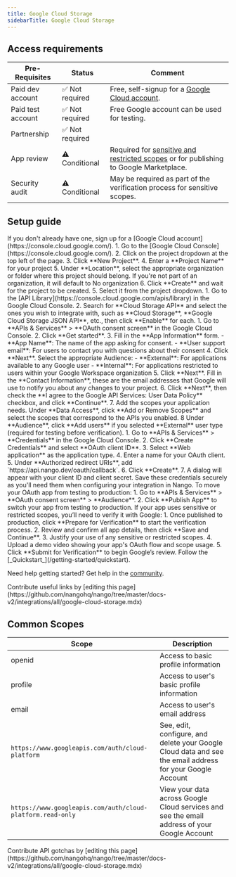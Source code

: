 ```yaml
---
title: Google Cloud Storage
sidebarTitle: Google Cloud Storage
---
```



<Overview />
<PreBuiltTooling />
<PreBuiltUseCases />

## Access requirements
| Pre-Requisites | Status | Comment|
| - | - | - |
| Paid dev account | ✅ Not required | Free, self-signup for a [Google Cloud account](https://console.cloud.google.com/). |
| Paid test account | ✅ Not required | Free Google account can be used for testing. |
| Partnership | ✅ Not required | |
| App review | ⚠️ Conditional | Required for [sensitive and restricted scopes](https://support.google.com/cloud/answer/9110914) or for publishing to Google Marketplace. |
| Security audit | ⚠️ Conditional | May be required as part of the verification process for sensitive scopes. |


## Setup guide

<Steps>
  <Step title="Create a Google Cloud account">
    If you don't already have one, sign up for a [Google Cloud account](https://console.cloud.google.com/).
  </Step>
  <Step title="Create a new project">
    1. Go to the [Google Cloud Console](https://console.cloud.google.com/).
    2. Click on the project dropdown at the top left of the page.
    3. Click **New Project**.
    4. Enter a **Project Name** for your project 
    5. Under **Location**, select the appropriate organization or folder where this project should belong.
    <Note>If you're not part of an organization, it will default to No organization</Note>
    6. Click **Create** and wait for the project to be created.
    5. Select it from the project dropdown.
  </Step>
  <Step title="Enable the APIs you need">
    1. Go to the [API Library](https://console.cloud.google.com/apis/library) in the Google Cloud Console.
    2. Search for **Cloud Storage API** and select the ones you wish to integrate with, such as **Cloud Storage**, **Google Cloud Storage JSON API**, etc., then click **Enable** for each.
  </Step>
  <Step title="Configure the OAuth consent screen">
    1. Go to **APIs & Services** > **OAuth consent screen** in the Google Cloud Console.
    2. Click **Get started**.
    3. Fill in the **App Information** form.
      - **App Name**: The name of the app asking for consent.
      - **User support email**: For users to contact you with questions about their consent
    4. Click **Next**. Select the appropriate Audience:
       - **External**: For applications available to any Google user
       - **Internal**: For applications restricted to users within your Google Workspace organization
    5. Click **Next**. Fill in the **Contact Information**, these are the email addresses that Google will use to notify you about any changes to your project.
    6. Click **Next**, then check the **I agree to the Google API Services: User Data Policy** checkbox, and click **Continue**.
    7. Add the scopes your application needs. Under **Data Access**, click **Add or Remove Scopes** and select the scopes that correspond to the APIs you enabled.
    8  Under **Audience**, click **Add users** if you selected **External** user type (required for testing before verification).
  </Step>
  <Step title="Create OAuth 2.0 credentials">
    1. Go to **APIs & Services** > **Credentials** in the Google Cloud Console.
    2. Click **Create Credentials** and select **OAuth client ID**.
    3. Select **Web application** as the application type.
    4. Enter a name for your OAuth client.
    5. Under **Authorized redirect URIs**, add `https://api.nango.dev/oauth/callback`.
    6. Click **Create**.
    7. A dialog will appear with your client ID and client secret. Save these credentials securely as you'll need them when configuring your integration in Nango.
  </Step>
    <Step title="Publish your app (switch from Testing to Production)">
    To move your OAuth app from testing to production:
    1. Go to **APIs & Services** > **OAuth consent screen** > **Audience**.
    2. Click **Publish App** to switch your app from testing to production.
  </Step>

  <Step title="Verify your app (if required)">
    If your app uses sensitive or restricted scopes, you’ll need to verify it with Google:
    1. Once published to production, click **Prepare for Verification** to start the verification process.
    2. Review and confirm all app details, then click **Save and Continue**.
    3. Justify your use of any sensitive or restricted scopes.
    4. Upload a demo video showing your app's OAuth flow and scope usage.
    5. Click **Submit for Verification** to begin Google’s review.
  </Step>
  <Step title="Next">
    Follow the [_Quickstart_](/getting-started/quickstart).
  </Step>
</Steps>

<Tip>Need help getting started? Get help in the [community](https://nango.dev/slack).</Tip>


<UsefulLinks />
<Note>Contribute useful links by [editing this page](https://github.com/nangohq/nango/tree/master/docs-v2/integrations/all/google-cloud-storage.mdx)</Note>

## Common Scopes

| Scope | Description |
| ----- | ----------- |
| openid | Access to basic profile information |
| profile | Access to user's basic profile information |
| email | Access to user's email address |
| `https://www.googleapis.com/auth/cloud-platform` | See, edit, configure, and delete your Google Cloud data and see the email address for your Google Account |
| `https://www.googleapis.com/auth/cloud-platform.read-only` | View your data across Google Cloud services and see the email address of your Google Account |


<ApiGotchas />
<Note>Contribute API gotchas by [editing this page](https://github.com/nangohq/nango/tree/master/docs-v2/integrations/all/google-cloud-storage.mdx)</Note>
